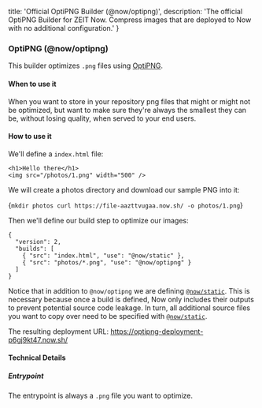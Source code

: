 
  title: 'Official OptiPNG Builder (@now/optipng)',
  description: 'The official OptiPNG Builder for ZEIT Now. Compress images that are deployed to Now with no additional configuration.'
}

### OptiPNG (@now/optipng)

This builder optimizes `.png` files using [OptiPNG](http://optipng.sourceforge.net/).

#### When to use it

When you want to store in your repository png files that might or might not be optimized, but want to make sure they're always the smallest they can be, without losing quality, when served to your end users.

#### How to use it

We'll define a `index.html` file:

```
<h1>Hello there</h1>
<img src="/photos/1.png" width="500" />
```

We will create a photos directory and download our sample PNG into it:

<TerminalInput>{`mkdir photos
curl https://file-aazttvugaa.now.sh/ -o photos/1.png`}</TerminalInput>

Then we'll define our build step to optimize our images:

```
{
  "version": 2,
  "builds": [
    { "src": "index.html", "use": "@now/static" },
    { "src": "photos/*.png", "use": "@now/optipng" }
  ]
}
```

Notice that in addition to `@now/optipng` we are defining [`@now/static`](/docs/v2/deployments/official-builders/static-now-static). This is necessary because once a build is defined, Now only includes their outputs to prevent potential source code leakage. In turn, all additional source files you want to copy over need to be specified with [`@now/static`](/docs/v2/deployments/official-builders/static-now-static).

The resulting deployment URL: https://optipng-deployment-p6gj9kt47.now.sh/

#### Technical Details

##### Entrypoint

The entrypoint is always a `.png` file you want to optimize.
